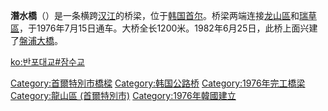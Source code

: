 {{Infobox Korean name
|img=
|caption=
|hangul=잠수교
|hanja=潛水橋
|rr=Jamsu Gyo
|mr=Chamsu Kyo
}}

'''潛水橋'''（{{kor|諺=잠수교|名=南|漢=潛水橋|羅=Jamsu Gyo}}）是一条横跨[[汉江_(韩国)|汉江]]的桥梁，位于[[韩国|韩国]][[首尔|首尔]]。桥梁两端连接[[龙山區|龙山區]]和[[瑞草區|瑞草區]]，于1976年7月15日通车。大桥全长1200米。1982年6月25日，此桥上面兴建了[[盤浦大橋|盤浦大橋]]。

{{汉江大桥}}

[[Category:首爾特別市橋樑|Category:首爾特別市橋樑]]
[[Category:韩国公路桥|Category:韩国公路桥]]
[[Category:1976年完工橋梁|Category:1976年完工橋梁]]
[[Category:龍山區_(首爾特別市)|Category:龍山區 (首爾特別市)]]
[[Category:1976年韓國建立|Category:1976年韓國建立]]
{{South Korea-stub}}

[[ko:반포대교#잠수교|ko:반포대교#잠수교]]